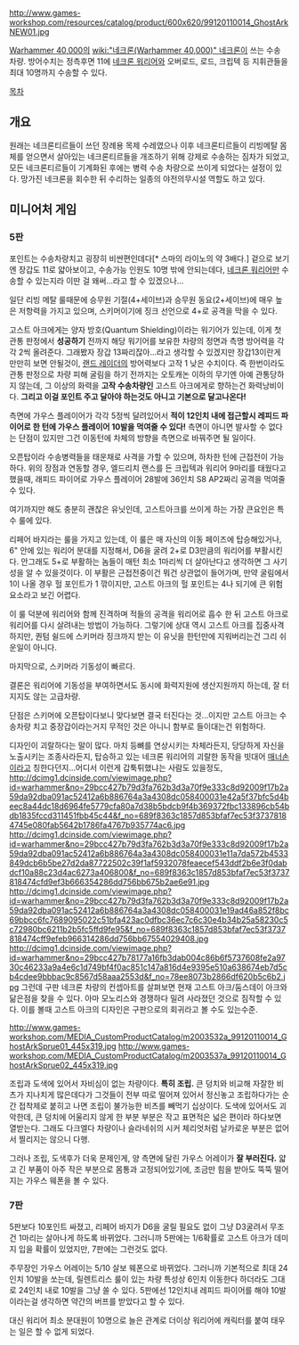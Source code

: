 {{{+1 '''Ghost Ark'''}}}

http://www.games-workshop.com/resources/catalog/product/600x620/99120110014_GhostArkNEW01.jpg

[[Warhammer 40,000]]의 [[wiki:"네크론(Warhammer 40,000)" 네크론]]이 쓰는 수송 차량. 방어수치는 정측후면 11에 [[네크론 워리어]]와 오버로드, 로드, 크립텍 등 지휘관들을 최대 10명까지 수송할 수 있다.

[[목차]]

== 개요 ==

원래는 네크론티르들이 쓰던 장례용 목제 수레였으나 이후 네크론티르들이 리빙메탈 몸체를 얻으면서 살아있는 네크론티르들을 개조하기 위해 강제로 수송하는 짐차가 되었고, 모든 네크론티르들이 기계화된 후에는 병력 수송 차량으로 쓰이게 되었다는 설정이 있다. 망가진 네크론을 회수한 뒤 수리하는 일종의 야전의무시설 역할도 하고 있다.

== 미니어처 게임 ==

=== 5판 ===

포인트는 수송차량치고 굉장히 비싼편인데다[* 스마의 라이노의 약 3배다.] 겉으로 보기엔 장갑도 11로 얇아보이고, 수송가능 인원도 10명 밖에 안되는데다, [[네크론 워리어]]만 수송할 수 있는지라 이딴 걸 왜써...라고 할 수 있겠으나...

일단 리빙 메탈 룰때문에 승무원 기절(4+세이브)과 승무원 동요(2+세이브)에 매우 높은 저항력을 가지고 있으며, 스키머이기에 징크 선언으로 4+로 공격을 막을 수 있다. 

고스트 아크에게는 양자 방호(Quantum Shielding)이라는 워기어가 있는데, 이게 첫 관통 판정에서 '''성공하기''' 전까지 해당 워기어를 보유한 차량의 정면과 측명 방어력을 각각 2씩 올려준다. 그래봤자 장갑 13짜리잖아...라고 생각할 수 있겠지만 장갑13이란게 만만히 보면 안될것이, [[랜드 레이더]]의 방어력보다 고작 1 낮은 수치이다. 즉 한번이라도 관통 판정으로 차량 피해 굴림을 하기 전까지는 오토캐논 이하의 무기엔 아예 관통당하지 않는데, 그 이상의 화력을 '''고작 수송차량인''' 고스트 아크에게로 향하는건 화력낭비이다. '''그리고 이걸 포인트 주고 달아야 하는것도 아니고 기본으로 달고나온다!'''

측면에 가우스 플레이어가 각각 5정씩 달려있어서 '''적이 12인치 내에 접근할시 레피드 파이어로 한 턴에 가우스 플레이어 10발을 먹여줄 수 있다!''' 측면이 아니면 발사할 수 없다는 단점이 있지만 그건 이동턴에 차체의 방향을 측면으로 바꿔주면 될 일이다.

오픈탑이라 수송병력들을 태운채로 사격을 가할 수 있으며, 하차한 턴에 근접전이 가능하다. 위의 장점과 연동할 경우, 엘드리치 랜스를 든 크립텍과 워리어 9마리를 태웠다고 했을때, 래피드 파이어로 가우스 플레이어 28발에 36인치 S8 AP2짜리 공격을 먹여줄 수 있다.

여기까지만 해도 충분히 괜찮은 유닛인데, 고스트아크를 쓰이게 하는 가장 큰요인은 특수 룰에 있다.

리페어 바지라는 룰을 가지고 있는데, 이 룰은 매 자신의 이동 페이즈에 탑승해있거나, 6" 안에 있는 워리어 분대를 지정해서, D6을 굴려 2+로 D3만큼의 워리어를 부활시킨다. 안그래도 5+로 부활하는 놈들이 매턴 최소 1마리씩 더 살아난다고 생각하면 그 사기성을 알 수 있을것이다. 이 부활은 근접전중이건 뭐건 상관없이 들어가며, 만약 굴림에서 1이 나올 경우 헐 포인트가 1 깎이지만, 고스트 아크의 헐 포인트는 4나 되기에 큰 위험요소라고 보긴 어렵다.

이 룰 덕분에 워리어와 함께 진격하며 적들의 공격을 워리어로 흡수 한 뒤 고스트 아크로 워리어를 다시 살려내는 방법이 가능하다. 그렇기에 상대 역시 고스트 아크를 집중사격하지만, 퀀텀 쉴드에 스키머라 징크까지 받는 이 유닛을 한턴만에 지워버리는건 그리 쉬운일이 아니다.

마지막으로, 스키머라 기동성이 빠르다.

결론은 워리어에 기동성을 부여하면서도 동시에 화력지원에 생산지원까지 하는데, 잘 터지지도 않는 고급차량. 

단점은 스키머에 오픈탑이다보니 맞다보면 결국 터진다는 것...이지만 고스트 아크는 수송차량 치고 중장갑이라는거지 무적인 것은 아니니 함부로 들이대는건 위험하다. 


디자인이 괴랄하다는 말이 많다. 마치 등뼈를 연상시키는 차체라든지, 당당하게 자신을 노출시키는 조종사라든지, 탑승하고 있는 네크론 워리어의 괴랄한 동작을 빗대어 [[매너손]]이라고 칭한다던지...어디서 이런게 갑툭튀했냐는 사람도 있을정도,
http://dcimg1.dcinside.com/viewimage.php?id=warhammer&no=29bcc427b79d3fa762b3d3a70f9e333c8d92009f17b2a59da92dba091ac52412a6b886764a3a4308dc058400031e42a5f37bfc5d4beec8a44dc18d6964fe5779cfa80a7d38b5bdcb9f4b369372fbc133896cb54bdb1835fccd311451fbb45c44&f_no=689f8363c1857d853bfaf7ec53f37378184745e080fab5642b1786fa4767b935774ac6.jpg
http://dcimg1.dcinside.com/viewimage.php?id=warhammer&no=29bcc427b79d3fa762b3d3a70f9e333c8d92009f17b2a59da92dba091ac52412a6b886764a3a4308dc058400031e11a7da572b4533849dcb6b5be27d2da87722502c39f1af5932078feaecef543ddf2b6e3f0dabdcf10a88c23d4ac6273a406800&f_no=689f8363c1857d853bfaf7ec53f3737818474cfd9ef3b666354286dd756bb675b2ae6e91.jpg
http://dcimg1.dcinside.com/viewimage.php?id=warhammer&no=29bcc427b79d3fa762b3d3a70f9e333c8d92009f17b2a59da92dba091ac52412a6b886764a3a4308dc058400031e19ad46a852f8bc69bbcc6fc7689095022c51bfa423ac0dfbc36ec7c6c30e4b34b25a58230c5c72980bc6211b2b5fc5ffd9fe95&f_no=689f8363c1857d853bfaf7ec53f3737818474cff9efeb966314286dd756bb67554029408.jpg
http://dcimg1.dcinside.com/viewimage.php?id=warhammer&no=29bcc427b78177a16fb3dab004c86b6f5737608fe2a9730c46233a9a4e6c1d749bf4f0ac851c147a816d4e9395e510a638674eb7d5cb4cdee9bbbac9c8567d58aaa2553d&f_no=78ee8073b2866df620b5c6b2.jpg
그런데 구판 네크론 차량의 컨셉아트를 살펴보면 현재 고스트 아크/둠스데이 아크와 닮은점을 찾을 수 있다. 아마 모노리스와 경쟁하다 밀려 사라졌던 것으로 짐작할 수 있다. 이를 볼때 고스트 아크의 디자인은 구판으로의 회귀라고 볼 수도 있는수준.

http://www.games-workshop.com/MEDIA_CustomProductCatalog/m2003532a_99120110014_GhostArkSprue01_445x319.jpg
http://www.games-workshop.com/MEDIA_CustomProductCatalog/m2003537a_99120110014_GhostArkSprue02_445x319.jpg

조립과 도색에 있어서 자비심이 없는 차량이다. '''특히 조립.''' 큰 덩치와 비교해 자잘한 비츠가 지나치게 많은데다가 그것들이 전부 따로 떨어져 있어서 정신놓고 조립하다가는 순간 접착제로 붙히고 나면 조립이 불가능한 비츠를 빼먹기 십상이다. 도색에 있어서도 괴악한데, 큰 덩치에 어울리지 않게 한 부분 부분은 작고 표면적은 넓은 편이라 하다보면 열받는다. 그래도 다크엘다 차량이나 슬라네쉬의 시커 체리엇처럼 날카로운 부분은 없어서 찔리지는 않으니 다행. 

그러나 조립, 도색후가 더욱 문제인게, 양 측면에 달린 가우스 어레이가 '''잘 부러진다.''' 얇고 긴 부품이 아주 작은 부분으로 몸통과 고정되어있기에, 조금만 힘을 받아도 뚝뚝 떨어지는 가우스 웨폰을 볼 수 있다. 

=== 7판 ===
5판보다 10포인트 싸졌고, 리페어 바지가 D6을 굴릴 필요도 없이 그냥 D3굴려서 무조건 1마리는 살아나게 하도록 바뀌었다. 그러니까 5판에는 1/6확률로 고스트 아크가 데미지 입을 확률이 있었지만, 7판에는 그런것도 없다. 

주무장인 가우스 어레이는 5/10 살보 웨폰으로 바뀌었다. 그러니까 기본적으로 최대 24인치 10발을 쏘는데, 릴렌트리스 룰이 있는 차량 특성상 6인치 이동한다 하더라도 그대로 24인치 내로 10발을 그냥 쏠 수 있다. 5판에선 12인치내 레피드 파이어를 해야 10발이라는걸 생각하면 약간의 버프를 받았다고 할 수 있다. 

대신 워리어 최소 분대원이 10명으로 늘은 관계로 더이상 워리어에 캐릭터를 붙여 태우는 일은 할 수 없게 되었다. 

